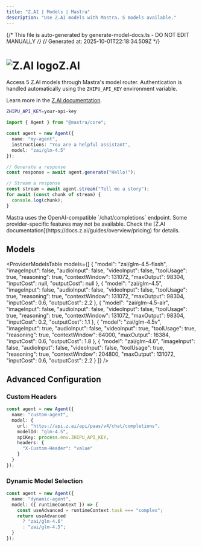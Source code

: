 ```yaml
---
title: "Z.AI | Models | Mastra"
description: "Use Z.AI models with Mastra. 5 models available."
---
```


{/* This file is auto-generated by generate-model-docs.ts - DO NOT EDIT MANUALLY */}
{/* Generated at: 2025-10-01T22:18:34.509Z */}



# <img src="https://models.dev/logos/zai.svg" alt="Z.AI logo" className="inline w-8 h-8 mr-2 align-middle dark:invert dark:brightness-0 dark:contrast-200" />Z.AI

Access 5 Z.AI models through Mastra's model router. Authentication is handled automatically using the `ZHIPU_API_KEY` environment variable.

Learn more in the [Z.AI documentation](https://docs.z.ai/guides/overview/pricing).

```bash
ZHIPU_API_KEY=your-api-key
```

```typescript
import { Agent } from "@mastra/core";

const agent = new Agent({
  name: "my-agent",
  instructions: "You are a helpful assistant",
  model: "zai/glm-4.5"
});

// Generate a response
const response = await agent.generate("Hello!");

// Stream a response
const stream = await agent.stream("Tell me a story");
for await (const chunk of stream) {
  console.log(chunk);
}
```

<Callout type="info">
Mastra uses the OpenAI-compatible `/chat/completions` endpoint. Some provider-specific features may not be available. Check the [Z.AI documentation](https://docs.z.ai/guides/overview/pricing) for details.
</Callout>

## Models

<ProviderModelsTable 
  models={[
  {
    "model": "zai/glm-4.5-flash",
    "imageInput": false,
    "audioInput": false,
    "videoInput": false,
    "toolUsage": true,
    "reasoning": true,
    "contextWindow": 131072,
    "maxOutput": 98304,
    "inputCost": null,
    "outputCost": null
  },
  {
    "model": "zai/glm-4.5",
    "imageInput": false,
    "audioInput": false,
    "videoInput": false,
    "toolUsage": true,
    "reasoning": true,
    "contextWindow": 131072,
    "maxOutput": 98304,
    "inputCost": 0.6,
    "outputCost": 2.2
  },
  {
    "model": "zai/glm-4.5-air",
    "imageInput": false,
    "audioInput": false,
    "videoInput": false,
    "toolUsage": true,
    "reasoning": true,
    "contextWindow": 131072,
    "maxOutput": 98304,
    "inputCost": 0.2,
    "outputCost": 1.1
  },
  {
    "model": "zai/glm-4.5v",
    "imageInput": true,
    "audioInput": false,
    "videoInput": true,
    "toolUsage": true,
    "reasoning": true,
    "contextWindow": 64000,
    "maxOutput": 16384,
    "inputCost": 0.6,
    "outputCost": 1.8
  },
  {
    "model": "zai/glm-4.6",
    "imageInput": false,
    "audioInput": false,
    "videoInput": false,
    "toolUsage": true,
    "reasoning": true,
    "contextWindow": 204800,
    "maxOutput": 131072,
    "inputCost": 0.6,
    "outputCost": 2.2
  }
]}
/>

## Advanced Configuration

### Custom Headers

```typescript
const agent = new Agent({
  name: "custom-agent",
  model: {
    url: "https://api.z.ai/api/paas/v4/chat/completions",
    modelId: "glm-4.5",
    apiKey: process.env.ZHIPU_API_KEY,
    headers: {
      "X-Custom-Header": "value"
    }
  }
});
```

### Dynamic Model Selection

```typescript
const agent = new Agent({
  name: "dynamic-agent",
  model: ({ runtimeContext }) => {
    const useAdvanced = runtimeContext.task === "complex";
    return useAdvanced 
      ? "zai/glm-4.6"
      : "zai/glm-4.5";
  }
});
```
